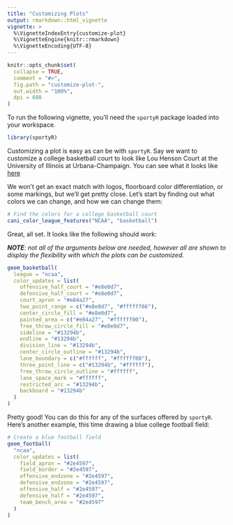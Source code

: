 ```yaml
---
title: "Customizing Plots"
output: rmarkdown::html_vignette
vignette: >
  %\VignetteIndexEntry{customize-plot}
  %\VignetteEngine{knitr::rmarkdown}
  %\VignetteEncoding{UTF-8}
---
```


```r
knitr::opts_chunk$set(
  collapse = TRUE,
  comment = "#>",
  fig.path = "customize-plot-",
  out.width = "100%",
  dpi = 600
)
```

To run the following vignette, you'll need the `sportyR` package loaded into your workspace.

```r
library(sportyR)
```

Customizing a plot is easy as can be with `sportyR`. Say we want to customize a college basketball court to look like Lou Henson Court at the University of Illinois at Urbana-Champaign. You can see what it looks like [here](https://hoopdirt.com/wp-content/uploads/2015/08/louhensoncourt-rendering-690x340.jpg)

We won't get an exact match with logos, floorboard color differentiation, or some markings, but we'll get pretty close. Let's start by finding out what colors we can change, and how we can change them:

```r
# Find the colors for a college basketball court
cani_color_league_features("NCAA", "basketball")
```

Great, all set. It looks like the following should work:

***NOTE**: not all of the arguments below are needed, however all are shown to display the flexibility with which the plots can be customized.*

```r
geom_basketball(
  league = "ncaa",
  color_updates = list(
    offensive_half_court = "#e8e0d7",
    defensive_half_court = "#e8e0d7",
    court_apron = "#e84a27",
    two_point_range = c("#e8e0d7", "#ffffff66"),
    center_circle_fill = "#e8e0d7",
    painted_area = c("#e84a27", "#ffffff00"),
    free_throw_circle_fill = "#e8e0d7",
    sideline = "#13294b",
    endline = "#13294b",
    division_line = "#13294b",
    center_circle_outline = "#13294b",
    lane_boundary = c("#ffffff", "#ffffff00"),
    three_point_line = c("#13294b", "#ffffff"),
    free_throw_circle_outline = "#ffffff",
    lane_space_mark = "#ffffff",
    restricted_arc = "#13294b",
    backboard = "#13294b"
  )
)
```

Pretty good! You can do this for any of the surfaces offered by `sportyR`. Here's another example, this time drawing a blue college football field:

```r
# Create a blue football field
geom_football(
  "ncaa",
  color_updates = list(
    field_apron = "#2e4597",
    field_border = "#2e4597",
    offensive_endzone = "#2e4597",
    defensive_endzone = "#2e4597",
    offensive_half = "#2e4597",
    defensive_half = "#2e4597",
    team_bench_area = "#2e4597"
  )
)
```

